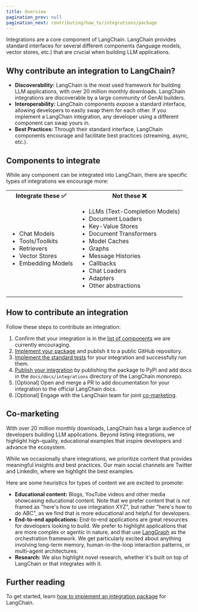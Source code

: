 ```yaml
---
title: Overview
pagination_prev: null
pagination_next: contributing/how_to/integrations/package
---
```


Integrations are a core component of LangChain.
LangChain provides standard interfaces for several different components (language models, vector stores, etc.) that are crucial when building LLM applications.


## Why contribute an integration to LangChain?

- **Discoverability:** LangChain is the most used framework for building LLM applications, with over 20 million monthly downloads. LangChain integrations are discoverable by a large community of GenAI builders.
- **Interoperability:** LangChain components expose a standard interface, allowing developers to easily swap them for each other. If you implement a LangChain integration, any developer using a different component can swap yours in.
- **Best Practices:** Through their standard interface, LangChain components encourage and facilitate best practices (streaming, async, etc.).


## Components to integrate

While any component can be integrated into LangChain, there are specific types of integrations we encourage more:

<table>
    <tr>
        <th>Integrate these ✅</th>
        <th>Not these ❌</th>
    </tr>
    <tr>
        <td>
            <ul>
                <li>Chat Models</li>
                <li>Tools/Toolkits</li>
                <li>Retrievers</li>
                <li>Vector Stores</li>
                <li>Embedding Models</li>
            </ul>
        </td>
        <td>
            <ul>
                <li>LLMs (Text-Completion Models)</li>
                <li>Document Loaders</li>
                <li>Key-Value Stores</li>
                <li>Document Transformers</li>
                <li>Model Caches</li>
                <li>Graphs</li>
                <li>Message Histories</li>
                <li>Callbacks</li>
                <li>Chat Loaders</li>
                <li>Adapters</li>
                <li>Other abstractions</li>
            </ul>
        </td>
    </tr>
</table>

## How to contribute an integration

Follow these steps to contribute an integration:

1. Confirm that your integration is in the [list of components](#components-to-integrate) we are currently encouraging.
2. [Implement your package](/oss/python/integrations/contributing/package/) and publish it to a public GitHub repository.
3. [Implement the standard tests](/oss/python/integrations/contributing/standard_tests) for your integration and successfully run them.
4. [Publish your integration](/oss/python/integrations/contributing/publish) by publishing the package to PyPi and add docs in the `docs/docs/integrations` directory of the LangChain monorepo.
5. [Optional] Open and merge a PR to add documentation for your integration to the official LangChain docs.
6. [Optional] Engage with the LangChain team for joint [co-marketing](#co-marketing).

## Co-marketing

With over 20 million monthly downloads, LangChain has a large audience of developers building LLM applications. Beyond listing integrations, we highlight high-quality, educational examples that inspire developers and advance the ecosystem.

While we occasionally share integrations, we prioritize content that provides
meaningful insights and best practices. Our main social channels are Twitter and
LinkedIn, where we highlight the best examples.

Here are some heuristics for types of content we are excited to promote:

- **Educational content:** Blogs, YouTube videos and other media showcasing educational content. Note that we prefer content that is _not_ framed as "here's how to use integration XYZ", but rather "here's how to do ABC", as we find that is more educational and helpful for developers.
- **End-to-end applications:** End-to-end applications are great resources for developers looking to build. We prefer to highlight applications that are more complex or agentic in nature, and that use [LangGraph](https://github.com/langchain-ai/langgraph) as the orchestration framework. We get particularly excited about anything involving long-term memory, human-in-the-loop interaction patterns, or multi-agent architectures.
- **Research:** We also highlight novel research, whether it's built on top of LangChain or that integrates with it.

## Further reading
To get started, learn [how to implement an integration package](/oss/python/integrations/contributing/package/) for LangChain.
